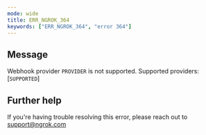 ```yaml
---
mode: wide
title: ERR_NGROK_364
keywords: ["ERR_NGROK_364", "error 364"]
---
```


## Message

Webhook provider `PROVIDER` is not supported. Supported providers: [`SUPPORTED`]

## Further help

If you're having trouble resolving this error, please reach out to [support@ngrok.com](mailto:support@ngrok.com?subject=Help%20with%20ERR_NGROK_364)
